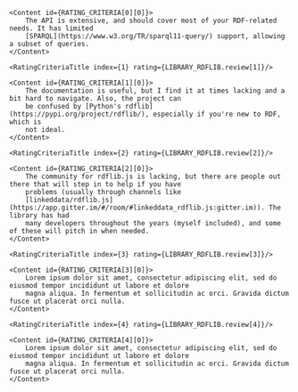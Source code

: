 
<AuthorNote title="Should you choose rdflib.js?">
    <RatingCriteriaTitle index={0} rating={LIBRARY_RDFLIB.review[0]}/>

    <Content id={RATING_CRITERIA[0][0]}>
        The API is extensive, and should cover most of your RDF-related needs. It has limited
        [SPARQL](https://www.w3.org/TR/sparql11-query/) support, allowing a subset of queries.
    </Content>

    <RatingCriteriaTitle index={1} rating={LIBRARY_RDFLIB.review[1]}/>

    <Content id={RATING_CRITERIA[1][0]}>
        The documentation is useful, but I find it at times lacking and a bit hard to navigate. Also, the project can
        be confused by [Python's rdflib](https://pypi.org/project/rdflib/), especially if you're new to RDF, which is
        not ideal.
    </Content>

    <RatingCriteriaTitle index={2} rating={LIBRARY_RDFLIB.review[2]}/>

    <Content id={RATING_CRITERIA[2][0]}>
        The community for rdflib.js is lacking, but there are people out there that will step in to help if you have
        problems (usually through channels like
        [linkeddata/rdflib.js](https://app.gitter.im/#/room/#linkeddata_rdflib.js:gitter.im)). The library has had
        many developers throughout the years (myself included), and some of these will pitch in when needed.
    </Content>

    <RatingCriteriaTitle index={3} rating={LIBRARY_RDFLIB.review[3]}/>

    <Content id={RATING_CRITERIA[3][0]}>
        Lorem ipsum dolor sit amet, consectetur adipiscing elit, sed do eiusmod tempor incididunt ut labore et dolore
        magna aliqua. In fermentum et sollicitudin ac orci. Gravida dictum fusce ut placerat orci nulla.
    </Content>

    <RatingCriteriaTitle index={4} rating={LIBRARY_RDFLIB.review[4]}/>

    <Content id={RATING_CRITERIA[4][0]}>
        Lorem ipsum dolor sit amet, consectetur adipiscing elit, sed do eiusmod tempor incididunt ut labore et dolore
        magna aliqua. In fermentum et sollicitudin ac orci. Gravida dictum fusce ut placerat orci nulla.
    </Content>

</AuthorNote>